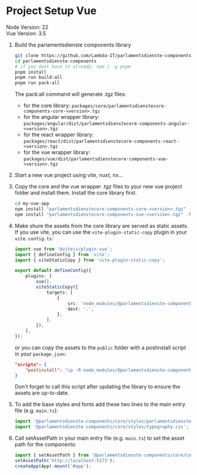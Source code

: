 
<Meta title="Docs/Vue/Vue Project Setup" />

# Project Setup Vue

Node Version: 22<br />
Vue Version: 3.5

1. Build the parlamentsdienste components library

    ```bash
    git clone https://github.com/Lambda-IT/parlamentsdienste-components.git
    cd parlamentsdienste-components
    # if you dont have it already: npm i -g pnpm
    pnpm install
    pnpm run build:all
    pnpm run pack:all
    ```

    The pack:all command will generate .tgz files:

    - for the core library: `packages/core/parlamentsdienstecore-components-core-<version>.tgz`
    - for the angular wrapper library: `packages/angular/dist/parlamentsdienstecore-components-angular-<version>.tgz`
    - for the react wrapper library: `packages/react/dist/parlamentsdienstecore-components-react-<version>.tgz`
    - for the vue wrapper library: `packages/vue/dist/parlamentsdienstecore-components-vue-<version>.tgz`

2. Start a new vue project using vite, nuxt, nx...

3. Copy the core and the vue wrapper .tgz files to your new vue project folder and install them.
   Install the core library first.

    ```bash
    cd my-vue-app
    npm install "parlamentsdienstecore-components-core-<version>.tgz" -f
    npm install "parlamentsdienstecore-components-vue-<version>.tgz" -f
    ```

4. Make shure the assets from the core library are served as static assets. If you use vite, you can use the `vite-plugin-static-copy` plugin in your `vite.config.ts`:

    ```typescript
    import vue from '@vitejs/plugin-vue';
    import { defineConfig } from 'vite';
    import { viteStaticCopy } from 'vite-plugin-static-copy';

    export default defineConfig({
        plugins: [
            vue(),
            viteStaticCopy({
                targets: [
                    {
                        src: 'node_modules/@parlamentsdienste-components/core/dist/parlamentsdienstecore/assets',
                        dest: '.',
                    },
                ],
            }),
        ],
    });
    ```

    or you can copy the assets to the `public` folder with a postinstall script in your `package.json`:

    ```json
    "scripts": {
        "postinstall": "cp -R node_modules/@parlamentsdienste-components/core/dist/parlamentsdienstecore/assets public"
    }
    ```

    Don't forget to call this script after updating the library to ensure the assets are up-to-date.

5. To add the base styles and fonts add these two lines to the main entry file (e.g. `main.ts`):

    ```typescript
    import '@parlamentsdienste-components/core/styles/parlamentsdienstecore.css';
    import '@parlamentsdienste-components/core/styles/typography.css';
    ```

6. Call setAssetPath in your main entry file (e.g. `main.ts`) to set the asset path for the components:

    ```typescript
    import { setAssetPath } from '@parlamentsdienste-components/core/components';
    setAssetPath('http://localhost:5173');
    createApp(App).mount('#app');
    ```
